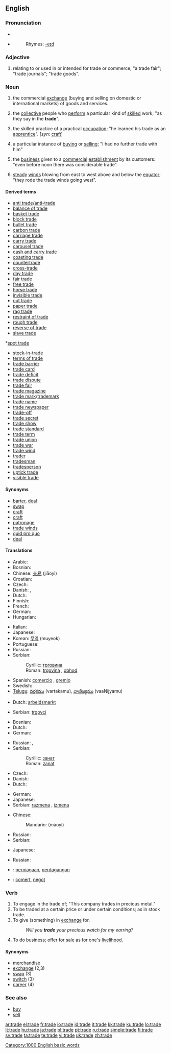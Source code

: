 {{wikipedia|dab=trade (disambiguation)|trade}}
==English==

===Pronunciation===
{{wikipedia}}
* {{IPA|/tɹeɪd/}}
* {{audio|en-us-trade.ogg|Audio (US)}}
*: Rhymes: [[Rhymes:English:-eɪd|-eɪd]]

===Adjective===
{{en-adj|-}}

# relating to or used in or intended for trade or commerce; "a trade fair"; "trade journals"; "trade goods".

===Noun===
{{en-noun|s|-}}

# {{uncountable}} the commercial [[exchange]] (buying and selling on domestic or international markets) of goods and services.
# {{countable}} the [[collective]] people who [[perform]] a particular kind of [[skilled]] work; "as they say in the '''trade'''".
# {{countable}} the skilled practice of a practical [[occupation]]; "he learned his trade as an [[apprentice]]". [''syn:'' [[craft]]]
# {{countable}} a particular instance of [[buy]]ing or [[sell]]ing; "I had no further trade with him"
# {{uncountable}} the [[business]] given to a [[commercial]] [[establishment]] by its customers: "even before noon there was considerable trade".
# {{uncountable}} [[steady]] [[wind]]s blowing from east to west above and below the [[equator]]; "they rode the trade winds going west".

====Derived terms====
{{rel-top|Terms derived from the noun}}
*[[anti trade]]/[[anti-trade]]
*[[balance of trade]]
*[[basket trade]]
*[[block trade]]
*[[bullet trade]]
*[[carbon trade]]
*[[carriage trade]]
*[[carry trade]]
*[[carousel trade]]
*[[cash and carry trade]]
*[[coasting trade]]
*[[countertrade]]
*[[cross-trade]]
*[[day trade]]
*[[fair trade]]
*[[free trade]]
*[[horse trade]]
*[[invisible trade]]
*[[out trade]]
*[[paper trade]]
*[[rag trade]]
*[[restraint of trade]]
*[[rough trade]]
*[[reverse of trade]]
*[[slave trade]]
{{rel-mid}}*[[spot trade]]
*[[stock-in-trade]]
*[[terms of trade]]
*[[trade barrier]]
*[[trade card]]
*[[trade deficit]]
*[[trade dispute]]
*[[trade fair]]
*[[trade magazine]]
*[[trade mark]]/[[trademark]]
*[[trade name]]
*[[trade newspaper]]
*[[trade-off]]
*[[trade secret]]
*[[trade show]]
*[[trade standard]]
*[[trade term]]
*[[trade union]]
*[[trade war]]
*[[trade wind]]
*[[trader]]
*[[tradesman]]
*[[tradesperson]]
*[[uptick trade]]
*[[visible trade]]
{{rel-bottom}}

====Synonyms====
* [[barter]], [[deal]]
* [[swap]]
* [[craft]]
* [[craft]]
* [[patronage]]
* [[trade winds]]
* [[quid pro quo]]
* [[deal]]

====Translations====
{{trans-top|exchange}}
* Arabic: {{Arab|[[تجارة]]}} {{unicode|(tijāra)}} {{f}}
* Bosnian: {{t-|bs|trgovina|f}}
* Chinese: [[交易]] (jiāoyì)
* Croatian: {{t-|hr|trgovina|f}}
* Czech: {{t+|cs|obchod|m}}
* Danish: {{t-|da|handel}}, {{t-|da|byttehandel}}
* Dutch: {{t+|nl|handel|m}}
* Finnish: {{t+|fi|kauppa}}
* French: {{t+|fr|commerce|m}}
* German: {{t+|de|Handel|m}}
* Hungarian: {{t+|hu|kereskedelem}}
{{trans-mid}}
* Italian: {{t+|it|commercio|m}}
* Japanese: {{t-|ja|貿易|tr=bōeki|sc=Jpan}}
* Korean: [[무역]] (muyeok)
* Portuguese: {{t+|pt|comércio|m}}
* Russian: {{t+|ru|торговля|f|tr=torgóvlja|sc=Cyrl}}
* Serbian:
*: Cyrillic: [[трговина]] {{f}}
*: Roman: [[trgovina]] {{f}}, [[obhod]]
* Spanish: [[comercio]] {{m}}, [[gremio]] {{m}}
* Swedish: {{t-|sv|handel|c}}
* [[Telugu]]: [[వర్తకము]] (vartakamu), [[వాణిజ్యము]] (vaaNijyamu)
{{trans-bottom}}

{{trans-top|collective group of people}}
* Dutch: [[arbeidsmarkt]] {{f}}
{{trans-mid}}
* Serbian: [[trgovci]] {{m|p}}
{{trans-bottom}}

{{trans-top|skilled practice}}
* Bosnian: {{t-|bs|zanat|m}}
* Dutch: {{t+|nl|gilde|m}}
* German: {{t+|de|Handwerk|n}}
{{trans-mid}}
* Russian: {{t|ru|ремесло|n|tr=r'emesló|sc=Cyrl}}, {{t|ru|профессия|f|tr=prof'éssija|sc=Cyrl}}
* Serbian:
*: Cyrillic: [[занат]] {{m}}
*: Roman: [[zanat]] {{m}}
{{trans-bottom}}

{{trans-top|instance of buying or selling}}
* Czech: {{t+|cs|obchod|m}}
* Danish: {{t-|da|handel|c}}
* Dutch: {{t+|nl|handel|m}}
{{trans-mid}}
* German: {{t+|de|Handel|m}}
* Japanese: {{t-|ja|商売|tr=shōbai|sc=Jpan}}
* Serbian: [[razmena]] {{f}}, [[izmena]] {{f}}
{{trans-bottom}}

{{trans-top|business}}
* Chinese:
*: Mandarin: {{zh-ts|貿易|贸易}} (màoyì)
{{trans-mid}}
* Russian: {{t+|ru|торговля|f|tr=torgóvlja|sc=Cyrl}}
* Serbian: {{t-|sr|trgovina|f}}
{{trans-bottom}}

{{trans-top|winds}}
* Japanese: {{t|ja|貿易風|tr=bōekifū|sc=Jpan}}
{{trans-mid}}
* Russian: {{t|ru|пассат|m|sc=Cyrl|tr=passát}}
{{trans-bottom}}

{{checktrans-top}}
* {{ttbc|Indonesian}}: [[niaga|perniagaan]], [[dagang|perdagangan]]
* {{ttbc|Romanian}}: [[comerţ]], [[negoţ]]
{{trans-bottom}}

===Verb===
{{en-verb|trad|ing}}

# To engage in the trade of; "This company trades in precious metal."
# To be traded at a certain price or under certain conditions; as in stock trade.
# To give (something) in [[exchange]] for.
#: ''Will you '''trade''' your precious watch for my earring?''
# To do business; offer for sale as for one's [[livelihood]].



====Synonyms====
* [[merchandise]]
* [[exchange]] (2,3)
* [[swap]] (3)
* [[switch]] (3)
* [[career]] (4)

===See also===
* [[buy]]
* [[sell]]

[[Category:1000 English basic words]]

[[ar:trade]]
[[el:trade]]
[[fr:trade]]
[[io:trade]]
[[id:trade]]
[[it:trade]]
[[kk:trade]]
[[ku:trade]]
[[lo:trade]]
[[lt:trade]]
[[hu:trade]]
[[ja:trade]]
[[pl:trade]]
[[pt:trade]]
[[ru:trade]]
[[simple:trade]]
[[fi:trade]]
[[sv:trade]]
[[ta:trade]]
[[te:trade]]
[[vi:trade]]
[[uk:trade]]
[[zh:trade]]